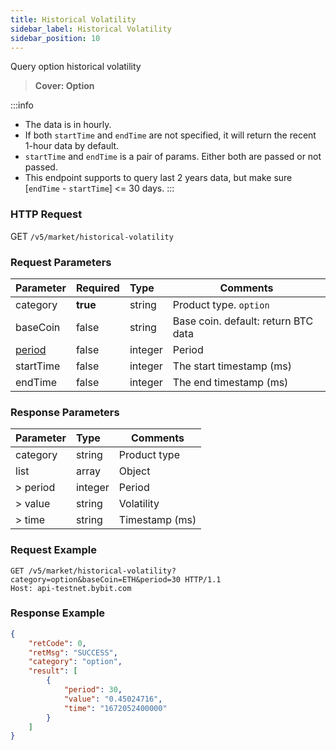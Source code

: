 ```yaml
---
title: Historical Volatility
sidebar_label: Historical Volatility
sidebar_position: 10
---
```


Query option historical volatility
> **Cover: Option**

:::info
* The data is in hourly.
* If both `startTime` and `endTime` are not specified, it will return the recent 1-hour data by default.
* `startTime` and `endTime` is a pair of params. Either both are passed or not passed.
* This endpoint supports to query last 2 years data, but make sure [`endTime` - `startTime`] <= 30 days.
:::

### HTTP Request
GET `/v5/market/historical-volatility`

### Request Parameters
| Parameter | Required | Type | Comments|
|:----- |:-------|:-----|------ |
|category |**true** |string |Product type. `option` |
|baseCoin |false |string |Base coin. default: return BTC data|
|[period](../enum#period) |false |integer |Period|
|startTime |false |integer |The start timestamp (ms) |
|endTime |false |integer |The end timestamp (ms) |

### Response Parameters
| Parameter | Type | Comments|
|:----- |:-----|----- |
|category |string |Product type |
|list |array |Object |
|> period |integer |Period |
|> value |string |Volatility |
|> time |string |Timestamp (ms) |

### Request Example

<Tabs>
<TabItem value="console" label="Console">

```http
GET /v5/market/historical-volatility?category=option&baseCoin=ETH&period=30 HTTP/1.1
Host: api-testnet.bybit.com
```

</TabItem>
</Tabs>

### Response Example

<Tabs>
<TabItem value="js option" label="option">

```json
{
    "retCode": 0,
    "retMsg": "SUCCESS",
    "category": "option",
    "result": [
        {
            "period": 30,
            "value": "0.45024716",
            "time": "1672052400000"
        }
    ]
}
```
</TabItem>
</Tabs>
